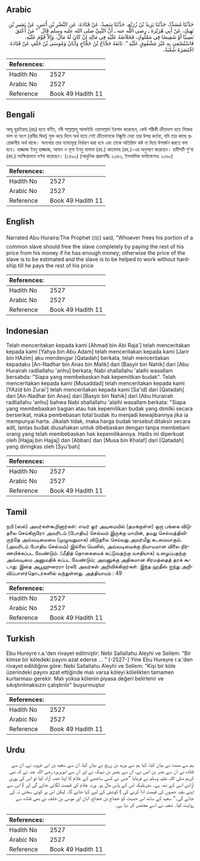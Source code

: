 ## Arabic


<div dir="rtl" lang="ar" style={{fontSize:'larger',backgroundColor:'#f8f9fa',padding:20}}>
حَدَّثَنَا مُسَدَّدٌ، حَدَّثَنَا يَزِيدُ بْنُ زُرَيْعٍ، حَدَّثَنَا سَعِيدٌ، عَنْ قَتَادَةَ، عَنِ النَّضْرِ بْنِ أَنَسٍ، عَنْ بَشِيرِ بْنِ نَهِيكٍ، عَنْ أَبِي هُرَيْرَةَ ـ رضى الله عنه ـ أَنَّ النَّبِيَّ صلى الله عليه وسلم قَالَ ‏ "‏ مَنْ أَعْتَقَ نَصِيبًا أَوْ شَقِيصًا فِي مَمْلُوكٍ، فَخَلاَصُهُ عَلَيْهِ فِي مَالِهِ إِنْ كَانَ لَهُ مَالٌ، وَإِلاَّ قُوِّمَ عَلَيْهِ، فَاسْتُسْعِيَ بِهِ غَيْرَ مَشْقُوقٍ عَلَيْهِ ‏"‏‏.‏ تَابَعَهُ حَجَّاجُ بْنُ حَجَّاجٍ وَأَبَانُ وَمُوسَى بْنُ خَلَفٍ عَنْ قَتَادَةَ‏.‏ اخْتَصَرَهُ شُعْبَةُ‏.‏
</div>
<div style={{backgroundColor:'#f8f9fa',padding:20, marginBottom: 10}}><table> <thead> <tr> <th>References:</th> <th></th> </tr> </thead> <tbody><tr><td>Hadith No</td><td>2527</td></tr><tr><td>Arabic No</td><td>2527</td></tr><tr><td>Reference</td><td>Book 49 Hadith 11</td></tr></tbody></table></div>

## Bengali


<div dir="ltr" lang="bn" style={{fontSize:'larger',backgroundColor:'#f8f9fa',padding:20}}>
আবূ হুরাইরাহ্ (রাঃ) হতে বর্ণিত, নবী সাল্লাল্লাহু আলাইহি ওয়াসাল্লাম ইরশাদ করেছেন, কেউ শরীকী ক্রীতদাস হতে নিজের ভাগ বা অংশ (রাবীর দ্বিধা) মুক্ত করে দিলে অর্থ ব্যয়ে সেই ক্রীতদাসকে নিষ্কৃতি দেয়া তার উপর কর্তব্য, যদি তার কাছে প্রয়োজনীয় অর্থ থাকে। অন্যথায় তার ন্যায্যমূল্য নির্ধারণ করা হবে এবং তাকে অতিরিক্ত কষ্ট না দিয়ে উপার্জন করতে বলা হবে। হাজ্জাজ ইবনু হাজ্জাজ, আবান ও মূসা ইবনু খালাফ (রহ.) কাতাদাহ (রহ.)-এর অনুসরণ করেছেন। হাদীসটি শু‘বা (রহ.) সংক্ষিপ্তভাবে বর্ণনা করেছেন। (২৪৯২) (আধুনিক প্রকাশনীঃ ২৩৪৩, ইসলামিক ফাউন্ডেশনঃ ২৩৬০)
</div>
<div style={{backgroundColor:'#f8f9fa',padding:20, marginBottom: 10}}><table> <thead> <tr> <th>References:</th> <th></th> </tr> </thead> <tbody><tr><td>Hadith No</td><td>2527</td></tr><tr><td>Arabic No</td><td>2527</td></tr><tr><td>Reference</td><td>Book 49 Hadith 11</td></tr></tbody></table></div>

## English


<div dir="ltr" lang="en" style={{fontSize:'larger',backgroundColor:'#f8f9fa',padding:20}}>
Narrated Abu Huraira:The Prophet (ﷺ) said, "Whoever frees his portion of a common slave should free the slave completely by paying the rest of his price from his money if he has enough money; otherwise the price of the slave is to be estimated and the slave is to be helped to work without hardship till he pays the rest of his price
</div>
<div style={{backgroundColor:'#f8f9fa',padding:20, marginBottom: 10}}><table> <thead> <tr> <th>References:</th> <th></th> </tr> </thead> <tbody><tr><td>Hadith No</td><td>2527</td></tr><tr><td>Arabic No</td><td>2527</td></tr><tr><td>Reference</td><td>Book 49 Hadith 11</td></tr></tbody></table></div>

## Indonesian


<div dir="ltr" lang="id" style={{fontSize:'larger',backgroundColor:'#f8f9fa',padding:20}}>
Telah menceritakan kepada kami [Ahmad bin Abi Raja'] telah menceritakan kepada kami [Yahya bin Abu Adam] telah menceritakan kepada kami [Jarir bin HAzim] aku mendengar [Qatadah] berkata, telah menceritakan kepadaku [An-Nadhar bin Anas bin Malik] dari [Basyir bin Nahik] dari [Abu Hurairah radliallahu 'anhu] berkata; Nabi shallallahu 'alaihi wasallam bersabda: "Siapa yang membebaskan hak kepemilikan budak". Telah menceritakan kepada kami [Musaddad] telah menceritakan kepada kami [YAzid bin Zurai'] telah menceritakan kepada kami [Sa'id] dari [Qatadah] dari [An-Nadhar bin Anas] dari [Basyir bin Nahik] dari [Abu Hurairah radliallahu 'anhu] bahwa Nabi shallallahu 'alaihi wasallam berkata: "Siapa yang membebaskan bagian atau hak kepemilikan budak yang dimilki secara berserikat, maka pembebasan total budak itu menjadi kewajibannya jika ia mempunyai harta. Jikalah tidak, maka harga budak tersebut ditaksir secara adil, lantas budak diusahakan untuk dibebaskan dengan tanpa membebani orang yang telah membebaskan hak kepemilikannya. Hadis ini diperkuat oleh [Hajjaj bin Hajjaj] dan [Abban] dan [Musa bin Khalaf] dari [Qatadah] yang diringkas oleh [Syu'bah]
</div>
<div style={{backgroundColor:'#f8f9fa',padding:20, marginBottom: 10}}><table> <thead> <tr> <th>References:</th> <th></th> </tr> </thead> <tbody><tr><td>Hadith No</td><td>2527</td></tr><tr><td>Arabic No</td><td>2527</td></tr><tr><td>Reference</td><td>Book 49 Hadith 11</td></tr></tbody></table></div>

## Tamil


<div dir="ltr" lang="ta" style={{fontSize:'larger',backgroundColor:'#f8f9fa',padding:20}}>
நபி (ஸல்) அவர்கள்கூறினார்கள்: எவர் ஓர் அடிமையில் (தமக்குள்ள) ஒரு பங்கை விடுதலை செய்கிறாரோ அவரிடம் (போதிய) செல்வம் இருக்கு மாயின், தமது செல்வத்திலிருந்தே அவ்வடிமையை (முழுவதுமாக) விடுதலை செய்வது அவர்மீது கடமையாகும். (அவரிடம் போதிய செல்வம்) இல்லை யெனில், அவ்வடிமைக்கு நியாயமான விலை நிர்ணயிக்கப்பட வேண்டும். (மீதித் தொகையைக் கட்டுவதற்கு வசதியாக) உழைப்பதற்கு அவ்வடிமை அனுமதிக் கப்பட வேண்டும்; அவனுக்கு அதிகமான சிரமத்தைத் தரக் கூடாது. இதை அபூஹுரைரா (ரலி) அவர்கள் அறிவிக்கிறார்கள். இந்த ஹதீஸ் ஐந்து அறிவிப்பாளர்தொடர்களில் வந்துள்ளது. அத்தியாயம் : 49
</div>
<div style={{backgroundColor:'#f8f9fa',padding:20, marginBottom: 10}}><table> <thead> <tr> <th>References:</th> <th></th> </tr> </thead> <tbody><tr><td>Hadith No</td><td>2527</td></tr><tr><td>Arabic No</td><td>2527</td></tr><tr><td>Reference</td><td>Book 49 Hadith 11</td></tr></tbody></table></div>

## Turkish


<div dir="ltr" lang="tr" style={{fontSize:'larger',backgroundColor:'#f8f9fa',padding:20}}>
Ebu Hureyre r.a.'den rivayet edilmiştir: Nebi Sallallahu Aleyhi ve Sellem: "Bir kimse bir köledeki payını azat ederse ... " [-2527-] Yine Ebu Hureyre r.a.'den rivayet edildiğine göre: Nebi Sallallahu Aleyhi ve Sellem: "Kişi bir köle üzerindeki payını azat ettiğinde malı varsa köleyi kölelikten tamamen kurtarması gerekir. Malı yoksa kölenin piyasa değeri belirlenir ve sıkıştırılmaksızın çalıştırılır" buyurmuştur
</div>
<div style={{backgroundColor:'#f8f9fa',padding:20, marginBottom: 10}}><table> <thead> <tr> <th>References:</th> <th></th> </tr> </thead> <tbody><tr><td>Hadith No</td><td>2527</td></tr><tr><td>Arabic No</td><td>2527</td></tr><tr><td>Reference</td><td>Book 49 Hadith 11</td></tr></tbody></table></div>

## Urdu


<div dir="rtl" lang="ur" style={{fontSize:'larger',backgroundColor:'#f8f9fa',padding:20}}>
ہم سے مسدد نے بیان کیا، کہا ہم سے یزید بن زریع نے بیان کیا، ان سے سعید بن ابی عروبہ نے، ان سے قتادہ نے ان سے نضر بن انس نے، ان سے بشیر بن نہیک نے اور ان سے ابوہریرہ رضی اللہ عنہ نے کہ نبی کریم صلی اللہ علیہ وسلم نے فرمایا ”جس نے کسی ساجھے کے غلام کا اپنا حصہ آزاد کیا تو اس کی پوری آزادی اسی کے ذمہ ہے۔ بشرطیکہ اس کے پاس مال ہو۔ ورنہ غلام کی قیمت لگائی جائے گی اور ( اس سے اپنے بقیہ حصوں کی قیمت ادا کرنے کی ) کوشش کے لیے کہا جائے گا۔ لیکن اس پر کوئی سختی نہ کی جائے گی۔“ سعید کے ساتھ اس حدیث کو حجاج بن حجاج، ابان اور موسیٰ بن خلف نے بھی قتادہ سے روایت کیا۔ شعبہ نے اسے مختصر کر دیا ہے۔
</div>
<div style={{backgroundColor:'#f8f9fa',padding:20, marginBottom: 10}}><table> <thead> <tr> <th>References:</th> <th></th> </tr> </thead> <tbody><tr><td>Hadith No</td><td>2527</td></tr><tr><td>Arabic No</td><td>2527</td></tr><tr><td>Reference</td><td>Book 49 Hadith 11</td></tr></tbody></table></div>